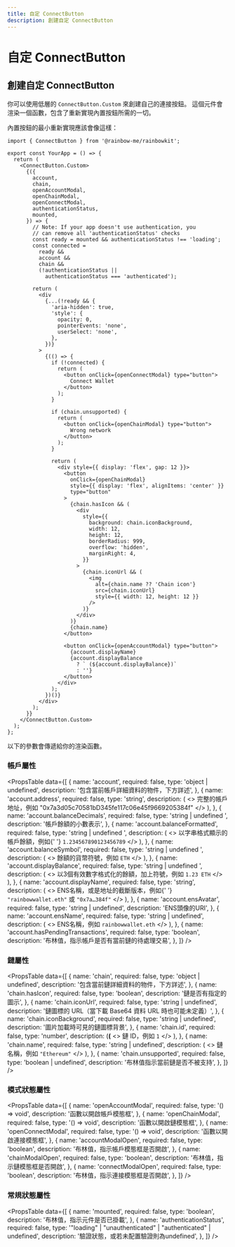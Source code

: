 ```yaml
---
title: 自定 ConnectButton
description: 創建自定 ConnectButton
---
```


# 自定 ConnectButton

## 創建自定 ConnectButton

你可以使用低層的 `ConnectButton.Custom` 來創建自己的連接按鈕。 這個元件會渲染一個函數，包含了重新實現內置按鈕所需的一切。

內置按鈕的最小重新實現應該會像這樣：

```tsx
import { ConnectButton } from '@rainbow-me/rainbowkit';

export const YourApp = () => {
  return (
    <ConnectButton.Custom>
      {({
        account,
        chain,
        openAccountModal,
        openChainModal,
        openConnectModal,
        authenticationStatus,
        mounted,
      }) => {
        // Note: If your app doesn't use authentication, you
        // can remove all 'authenticationStatus' checks
        const ready = mounted && authenticationStatus !== 'loading';
        const connected =
          ready &&
          account &&
          chain &&
          (!authenticationStatus ||
            authenticationStatus === 'authenticated');

        return (
          <div
            {...(!ready && {
              'aria-hidden': true,
              'style': {
                opacity: 0,
                pointerEvents: 'none',
                userSelect: 'none',
              },
            })}
          >
            {(() => {
              if (!connected) {
                return (
                  <button onClick={openConnectModal} type="button">
                    Connect Wallet
                  </button>
                );
              }

              if (chain.unsupported) {
                return (
                  <button onClick={openChainModal} type="button">
                    Wrong network
                  </button>
                );
              }

              return (
                <div style={{ display: 'flex', gap: 12 }}>
                  <button
                    onClick={openChainModal}
                    style={{ display: 'flex', alignItems: 'center' }}
                    type="button"
                  >
                    {chain.hasIcon && (
                      <div
                        style={{
                          background: chain.iconBackground,
                          width: 12,
                          height: 12,
                          borderRadius: 999,
                          overflow: 'hidden',
                          marginRight: 4,
                        }}
                      >
                        {chain.iconUrl && (
                          <img
                            alt={chain.name ?? 'Chain icon'}
                            src={chain.iconUrl}
                            style={{ width: 12, height: 12 }}
                          />
                        )}
                      </div>
                    )}
                    {chain.name}
                  </button>

                  <button onClick={openAccountModal} type="button">
                    {account.displayName}
                    {account.displayBalance
                      ? ` (${account.displayBalance})`
                      : ''}
                  </button>
                </div>
              );
            })()}
          </div>
        );
      }}
    </ConnectButton.Custom>
  );
};
```

以下的參數會傳遞給你的渲染函數。

### 帳戶屬性

<PropsTable
  data={[
    {
      name: 'account',
      required: false,
      type: 'object | undefined',
      description:
        '包含當前帳戶詳細資料的物件，下方詳述',
    },
    {
      name: 'account.address',
      required: false,
      type: 'string',
      description: (
        <>
          完整的帳戶地址，例如
          "0x7a3d05c70581bD345fe117c06e45f9669205384f"
        </>
      ),
    },
    {
      name: 'account.balanceDecimals',
      required: false,
      type: 'string | undefined	',
      description: '帳戶餘額的小數表示',
    },
    {
      name: 'account.balanceFormatted',
      required: false,
      type: 'string | undefined	',
      description: (
        <>
          以字串格式顯示的帳戶餘額，例如{' '}
          <code>1.234567890123456789</code>
        </>
      ),
    },
    {
      name: 'account.balanceSymbol',
      required: false,
      type: 'string | undefined	',
      description: (
        <>
          餘額的貨幣符號，例如 <code>ETH</code>
        </>
      ),
    },
    {
      name: 'account.displayBalance',
      required: false,
      type: 'string | undefined	',
      description: (
        <>
          以3個有效數字格式化的餘額，加上符號，例如 <code>1.23 ETH</code>
        </>
      ),
    },
    {
      name: 'account.displayName',
      required: false,
      type: 'string',
      description: (
        <>
          ENS名稱，或是地址的截斷版本，例如{' '}
          <code>"rainbowwallet.eth"</code> 或 <code>"0x7a…384f"</code>
        </>
      ),
    },
    {
      name: 'account.ensAvatar',
      required: false,
      type: 'string	| undefined',
      description: 'ENS頭像的URI',
    },
    {
      name: 'account.ensName',
      required: false,
      type: 'string	| undefined',
      description: (
        <>
          ENS名稱，例如 <code>rainbowwallet.eth</code>
        </>
      ),
    },
    {
      name: 'account.hasPendingTransactions',
      required: false,
      type: 'boolean',
      description:
        '布林值，指示帳戶是否有當前鏈的待處理交易',
    },
  ]}
/>

### 鏈屬性

<PropsTable
  data={[
    {
      name: 'chain',
      required: false,
      type: 'object | undefined',
      description:
        '包含當前鏈詳細資料的物件，下方詳述',
    },
    {
      name: 'chain.hasIcon',
      required: false,
      type: 'boolean',
      description: '鏈是否有指定的圖示',
    },
    {
      name: 'chain.iconUrl',
      required: false,
      type: 'string | undefined',
      description:
        '鏈圖標的 URL（當下載 Base64 資料 URL 時也可能未定義）',
    },
    {
      name: 'chain.iconBackground',
      required: false,
      type: 'string | undefined',
      description:
        '圖片加載時可見的鏈圖標背景',
    },
    {
      name: 'chain.id',
      required: false,
      type: 'number',
      description: (<b>(</b>
        <>
          鏈 ID，例如 <code>1</code>
        </>
      ),
    },
    {
      name: 'chain.name',
      required: false,
      type: 'string | undefined',
      description: (
        <>
          鏈名稱，例如 <code>"Ethereum"</code>
        </>
      ),
    },
    {
      name: 'chain.unsupported',
      required: false,
      type: 'boolean | undefined',
      description:
        '布林值指示當前鏈是否不被支持',
    },
  ]}
/>

### 模式狀態屬性

<PropsTable
  data={[
    {
      name: 'openAccountModal',
      required: false,
      type: '() => void',
      description: '函數以開啟帳戶模態框',
    },
    {
      name: 'openChainModal',
      required: false,
      type: '() => void',
      description: '函數以開啟鏈模態框',
    },
    {
      name: 'openConnectModal',
      required: false,
      type: '() => void',
      description: '函數以開啟連接模態框',
    },
    {
      name: 'accountModalOpen',
      required: false,
      type: 'boolean',
      description:
        '布林值，指示帳戶模態框是否開啟',
    },
    {
      name: 'chainModalOpen',
      required: false,
      type: 'boolean',
      description: '布林值，指示鏈模態框是否開啟',
    },
    {
      name: 'connectModalOpen',
      required: false,
      type: 'boolean',
      description:
        '布林值，指示連接模態框是否開啟',
    },
  ]}
/>

### 常規狀態屬性

<PropsTable
  data={[
    {
      name: 'mounted',
      required: false,
      type: 'boolean',
      description:
        '布林值，指示元件是否已掛載',
    },
    {
      name: 'authenticationStatus',
      required: false,
      type: '"loading" | "unauthenticated" | "authenticated" | undefined',
      description:
        '驗證狀態，或若未配置驗證則為undefined',
    },
  ]}
/>
